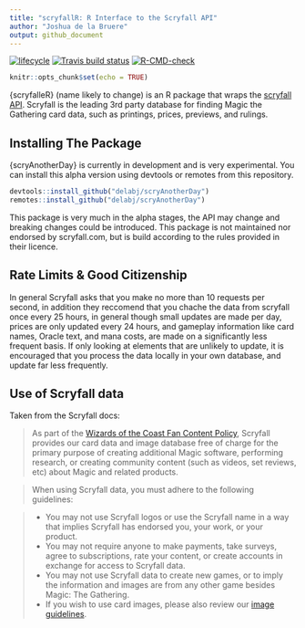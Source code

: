 ```yaml
---
title: "scryfallR: R Interface to the Scryfall API"
author: "Joshua de la Bruere"
output: github_document
---
```

  <!-- badges: start -->

[![lifecycle](https://img.shields.io/badge/lifecycle-experimental-orange.svg)](https://www.tidyverse.org/lifecycle/#experimental)
[![Travis build status](https://travis-ci.com/delabj/scryfallR.svg?branch=master)](https://travis-ci.com/delabj/scryfallR)
[![R-CMD-check](https://github.com/delabj/scryAnotherDay/workflows/R-CMD-check/badge.svg)](https://github.com/delabj/scryAnotherDay/actions)
  <!-- badges: end -->


```r
knitr::opts_chunk$set(echo = TRUE)
```

{scryfalleR} (name likely to change) is an R package that wraps the [scryfall API](https://scryfall.com/docs/api/cards/mtgo). Scryfall is the leading 3rd party database for finding Magic the Gathering card data, such as printings, prices, previews, and rulings. 


## Installing The Package

{scryAnotherDay} is currently in development and is very experimental. You can install this alpha version using devtools or remotes from this repository. 

```r
devtools::install_github("delabj/scryAnotherDay")
remotes::install_github("delabj/scryAnotherDay")
```

This package is very much in the alpha stages, the API may change and breaking changes could be introduced. This package is not maintained nor endorsed by scryfall.com, but is build according to the rules provided in their licence.  

## Rate Limits & Good Citizenship

In general Scryfall asks that you make no more than 10 requests per second, in addition they reccomend that you chache the data from scryfall once every 25 hours, in general though small updates are made per day, prices are only updated every 24 hours, and gameplay information like card names, Oracle text, and mana costs, are made on a significantly less frequent basis. If only looking at elements that are unlikely to update, it is encouraged that you process the data locally in your own database, and update far less frequently. 

## Use of Scryfall data

Taken from the Scryfall docs:

>As part of the [Wizards of the Coast Fan Content Policy](https://company.wizards.com/fancontentpolicy), Scryfall provides our card data and image database free of charge for the primary purpose of creating additional Magic software, performing research, or creating community content (such as videos, set reviews, etc) about Magic and related products.

>When using Scryfall data, you must adhere to the following guidelines:

> + You may not use Scryfall logos or use the Scryfall name in a way that implies Scryfall has endorsed you, your work, or your product.
  + You may not require anyone to make payments, take surveys, agree to subscriptions, rate your content, or create accounts in exchange for access to Scryfall data.
  + You may not use Scryfall data to create new games, or to imply the information and images are from any other game besides Magic: The Gathering.
 + If you wish to use card images, please also review our [image guidelines](https://scryfall.com/docs/api/images).
